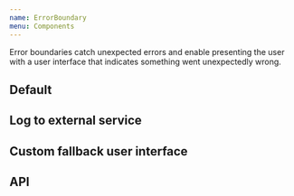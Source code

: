 ```yaml
---
name: ErrorBoundary
menu: Components
---
```



Error boundaries catch unexpected errors and enable presenting the user with a user interface that indicates something went unexpectedly wrong.

## Default

<Playground>
  <ErrorBoundary>
    <Example />
  </ErrorBoundary>
</Playground>

## Log to external service

<Playground>
  <ErrorBoundary onError={alert}>
    <Example />
  </ErrorBoundary>
</Playground>

## Custom fallback user interface

<Playground>
  <ErrorBoundary Fallback={Fallback} onError={alert}>
    <Example />
  </ErrorBoundary>
</Playground>

## API

<PropsTable of={ErrorBoundary} />
